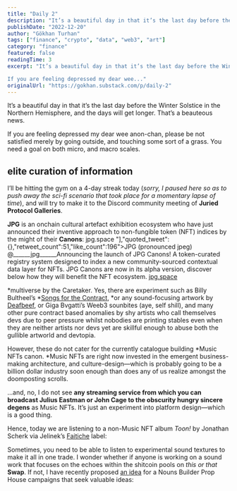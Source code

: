 ```yaml
---
title: "Daily 2"
description: "It’s a beautiful day in that it’s the last day before the Winter Solstice in the Northern Hemisphere, and the days will get longer."
publishDate: "2022-12-20"
author: "Gökhan Turhan"
tags: ["finance", "crypto", "data", "web3", "art"]
category: "finance"
featured: false
readingTime: 3
excerpt: "It’s a beautiful day in that it’s the last day before the Winter Solstice in the Northern Hemisphere, and the days will get longer. That’s a beauteous news.

If you are feeling depressed my dear wee..."
originalUrl: "https://gokhan.substack.com/p/daily-2"
---
```


It’s a beautiful day in that it’s the last day before the Winter Solstice in the Northern Hemisphere, and the days will get longer. That’s a beauteous news.

If you are feeling depressed my dear wee anon-chan, please be not satisfied merely by going outside, and touching some sort of a grass. You need a goal on both micro, and macro scales.

## elite curation of information

I’ll be hitting the gym on a 4-day streak today (*sorry, I paused here so as to push away the sci-fi scenario that took place for a momentary lapse of time*), and will try to make it to the Discord community meeting of **Juried Protocol Galleries**.

**JPG** is an onchain cultural artefact exhibition ecosystem who have just announced their inventive approach to non-fungible token (NFT) indices by the might of their **Canons**:
jpg.space "],"quoted_tweet":{},"retweet_count":51,"like_count":196">JPG (pronounced jpeg) @______jpg______Announcing the launch of JPG Canons! A token-curated registry system designed to index a new community-sourced contextual data layer for NFTs. JPG Canons are now in its alpha version, discover below how they will benefit the NFT ecosystem.
[jpg.space](https://jpg.space)

<TwitterEmbed url="https://twitter.com/i/status/1600883253816496128" />

*multiverse by the Caretaker. Yes, there are experiment such as Billy Bultheel’s *[Songs for the Contract](https://www.folia.app/works/10), *or any sound-focusing artwork by [Deafbeef](https://www.deafbeef.com/), or Giga Bvgatti’s Weeb3 sounbites (aye, self shill), and many other pure contract based anomalies by shy artists who call themselves devs due to peer pressure whilst nobodies are printing stables even when they are neither artists nor devs yet are skillful enough to abuse both the gullible artworld and devtopia.

However, these do not cater for the currently catalogue building *Music NFTs canon. *Music NFTs are right now invested in the emergent business-making architecture, and culture-design—which is probably going to be a billion dollar industry soon enough than does any of us realize amongst the doomposting scrolls.

…and, no, I do not see **any streaming service from which you can broadcast Julius Eastman or John Cage to the obscurity hungry sincere degens** as Music NFTs. It’s just an experiment into platform design—which is a good thing.

Hence, today we are listening to a non-Music NFT album *Toon!* by Jonathan Scherk via Jelinek’s [Faitiche](https://faitiche.de/blog/2022) label:

Sometimes, you need to be able to listen to experimental sound textures to make it all in one trade. I wonder whether if anyone is working on a sound work that focuses on the echoes within the shitcoin pools on *this or that* **Swap**. If not, I have recently proposed [an idea](https://prop.house/builder/ideas-are-valuable/2508) for a Nouns Builder Prop House campaigns that seek valuable ideas:
